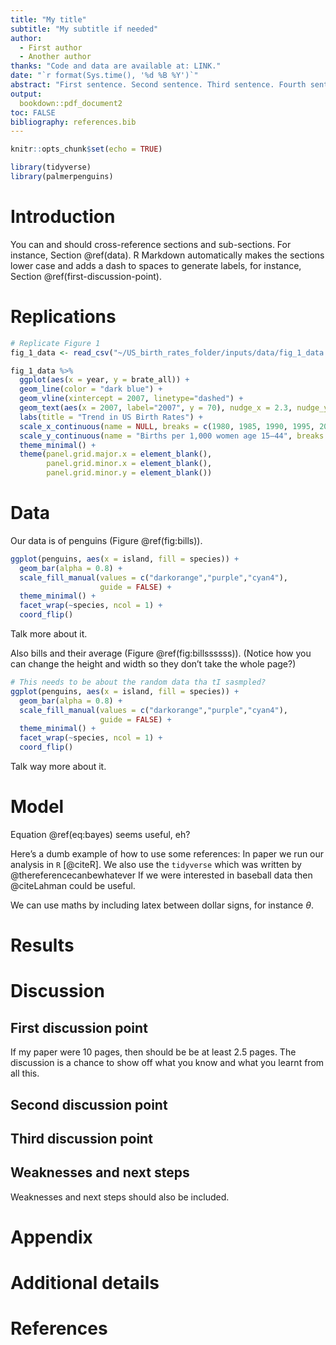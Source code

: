 ```yaml
---
title: "My title"
subtitle: "My subtitle if needed"
author: 
  - First author
  - Another author
thanks: "Code and data are available at: LINK."
date: "`r format(Sys.time(), '%d %B %Y')`"
abstract: "First sentence. Second sentence. Third sentence. Fourth sentence."
output:
  bookdown::pdf_document2
toc: FALSE
bibliography: references.bib
---
```


```r
knitr::opts_chunk$set(echo = TRUE)

library(tidyverse)
library(palmerpenguins)
```

# Introduction

You can and should cross-reference sections and sub-sections. For instance, Section \@ref(data). R Markdown automatically makes the sections lower case and adds a dash to spaces to generate labels, for instance, Section \@ref(first-discussion-point). 

\newpage
# Replications
```r
# Replicate Figure 1
fig_1_data <- read_csv("~/US_birth_rates_folder/inputs/data/fig_1_data.csv")
```

```r
fig_1_data %>%
  ggplot(aes(x = year, y = brate_all)) +
  geom_line(color = "dark blue") +
  geom_vline(xintercept = 2007, linetype="dashed") +
  geom_text(aes(x = 2007, label="2007", y = 70), nudge_x = 2.3, nudge_y = 1.5)+
  labs(title = "Trend in US Birth Rates") +
  scale_x_continuous(name = NULL, breaks = c(1980, 1985, 1990, 1995, 2000, 2005, 2010, 2015, 2020)) +
  scale_y_continuous(name = "Births per 1,000 women age 15–44", breaks = c(50, 55, 60, 65, 70, 75, 80), limits = c(50, 80)) +
  theme_minimal() +
  theme(panel.grid.major.x = element_blank(),
        panel.grid.minor.x = element_blank(),
        panel.grid.minor.y = element_blank())
```

\newpage

# Data

Our data is of penguins (Figure \@ref(fig:bills)).

```r
ggplot(penguins, aes(x = island, fill = species)) +
  geom_bar(alpha = 0.8) +
  scale_fill_manual(values = c("darkorange","purple","cyan4"),
                    guide = FALSE) +
  theme_minimal() +
  facet_wrap(~species, ncol = 1) +
  coord_flip()
```

Talk more about it.

Also bills and their average (Figure \@ref(fig:billssssss)). (Notice how you can change the height and width so they don't take the whole page?)

```r

# This needs to be about the random data tha tI sasmpled?
ggplot(penguins, aes(x = island, fill = species)) +
  geom_bar(alpha = 0.8) +
  scale_fill_manual(values = c("darkorange","purple","cyan4"),
                    guide = FALSE) +
  theme_minimal() +
  facet_wrap(~species, ncol = 1) +
  coord_flip()
```

Talk way more about it. 



# Model

\begin{equation}
Pr(\theta | y) = \frac{Pr(y | \theta) Pr(\theta)}{Pr(y)}  (\#eq:bayes)
\end{equation}

Equation \@ref(eq:bayes) seems useful, eh?

Here's a dumb example of how to use some references: In paper we run our analysis in `R` [@citeR]. We also use the `tidyverse` which was written by @thereferencecanbewhatever If we were interested in baseball data then @citeLahman could be useful. 

We can use maths by including latex between dollar signs, for instance $\theta$.


# Results

# Discussion

## First discussion point

If my paper were 10 pages, then should be be at least 2.5 pages. The discussion is a chance to show off what you know and what you learnt from all this. 

## Second discussion point

## Third discussion point

## Weaknesses and next steps

Weaknesses and next steps should also be included.

\newpage

\appendix

# Appendix {-}


# Additional details


\newpage


# References


